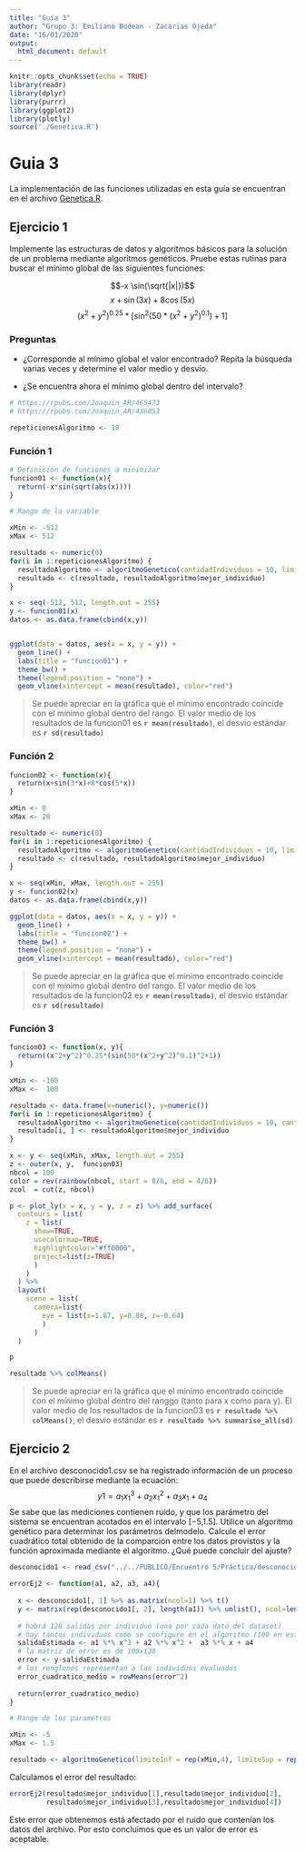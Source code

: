 ```yaml
---
title: "Guia 3"
author: "Grupo 3: Emiliano Bodean - Zacarias Ojeda"
date: "16/01/2020"
output:
  html_document: default
---
```


```r
knitr::opts_chunk$set(echo = TRUE)
library(readr)
library(dplyr)
library(purrr)
library(ggplot2)
library(plotly)
source('./Genetica.R')

```

# Guia 3

La implementación de las funciones utilizadas en esta guía se encuentran en el archivo [Genetica.R](https://github.com/mineria-datos/practicos_redes_neuronales/blob/master/GUIA_3/Genetica.R).

## Ejercicio 1

Implemente las estructuras de datos y algoritmos básicos para la solución de un problema mediante algoritmos genéticos. Pruebe estas rutinas para buscar el mínimo global de las siguientes funciones:

$$-x \sin(\sqrt{|x|})$$
$$x+\sin(3x)+8\cos(5x)$$
$$(x^2+y^2)^{0.25}*[\sin^2(50*(x^2+y^2)^{0.1})+1]$$

### Preguntas 

 - ¿Corresponde al mínimo global el valor encontrado? Repita la búsqueda varias veces y determine el valor medio y desvío. 
 
 - ¿Se encuentra ahora el mínimo global dentro del intervalo?




```r
# https://rpubs.com/Joaquin_AR/465473
# https://rpubs.com/Joaquin_AR/436053

```

```r
repeticionesAlgoritmo <- 10
```


### Función 1

```r
# Definición de funciones a minimizar
funcion01 <- function(x){
  return(-x*sin(sqrt(abs(x))))
}
```



```r
# Rango de la variable

xMin <- -512
xMax <- 512

resultado <- numeric(0)
for(i in 1:repeticionesAlgoritmo) {
  resultadoAlgoritmo <- algoritmoGenetico(cantidadIndividuos = 10, limiteInf = xMin, limiteSup = xMax, generacionesSinCambio = 40, fitnessFn = function(x) {-funcion01(x)})
  resultado <- c(resultado, resultadoAlgoritmo$mejor_individuo)
}


```

```r
x <- seq(-512, 512, length.out = 255)
y <- funcion01(x)
datos <- as.data.frame(cbind(x,y))


ggplot(data = datos, aes(x = x, y = y)) +
  geom_line() +
  labs(title = "funcion01") +
  theme_bw() +
  theme(legend.position = "none") +
  geom_vline(xintercept = mean(resultado), color="red")
```

> Se puede apreciar en la gráfica que el mínimo encontrado coincide con el mínimo global dentro del rango.
> El valor medio de los resultados de la funcion01 es **`r mean(resultado)`**, el desvio estándar es **`r sd(resultado)`**
 
 
### Función 2
 
```r
funcion02 <- function(x){
  return(x+sin(3*x)+8*cos(5*x))
}

xMin <- 0
xMax <- 20

resultado <- numeric(0)
for(i in 1:repeticionesAlgoritmo) {
  resultadoAlgoritmo <- algoritmoGenetico(cantidadIndividuos = 10, limiteInf = xMin, limiteSup = xMax, generacionesSinCambio = 40, fitnessFn = function(x) {-funcion02(x)})
  resultado <- c(resultado, resultadoAlgoritmo$mejor_individuo)
}

x <- seq(xMin, xMax, length.out = 255)
y <- funcion02(x)
datos <- as.data.frame(cbind(x,y))

ggplot(data = datos, aes(x = x, y = y)) +
  geom_line() +
  labs(title = "funcion02") +
  theme_bw() +
  theme(legend.position = "none") +
  geom_vline(xintercept = mean(resultado), color="red")


```


> Se puede apreciar en la gráfica que el mínimo encontrado coincide con el mínimo global dentro del rango.
> El valor medio de los resultados de la funcion02 es **`r mean(resultado)`**, el desvio estándar es **`r sd(resultado)`**

### Función 3

 
```r
funcion03 <- function(x, y){
  return((x^2+y^2)^0.25*(sin(50*(x^2+y^2)^0.1)^2+1))
}

xMin <- -100
xMax <-  100

resultado <- data.frame(x=numeric(), y=numeric())
for(i in 1:repeticionesAlgoritmo) {
  resultadoAlgoritmo <- algoritmoGenetico(cantidadIndividuos = 10, cantidadVariables=2, limiteInf = c(xMin, xMin), limiteSup = c(xMax, xMax), generacionesSinCambio = 40, fitnessFn = function(x,y) {-funcion03(x,y)})
  resultado[i, ] <- resultadoAlgoritmo$mejor_individuo
}

x <- y <- seq(xMin, xMax, length.out = 255)
z <- outer(x, y,  funcion03)
nbcol = 100
color = rev(rainbow(nbcol, start = 0/6, end = 4/6))
zcol  = cut(z, nbcol)

p <- plot_ly(x = x, y = y, z = z) %>% add_surface(
  contours = list(
    z = list(
      show=TRUE,
      usecolormap=TRUE,
      highlightcolor="#ff0000",
      project=list(z=TRUE)
      )
    )
  ) %>%
  layout(
    scene = list(
      camera=list(
        eye = list(x=1.87, y=0.88, z=-0.64)
        )
      )
  )

p

```

```r
resultado %>% colMeans()
```

> Se puede apreciar en la gráfica que el mínimo encontrado coincide con el mínimo global dentro del ranggo (tanto para x como para y).
> El valor medio de los resultados de la funcion03 es **`r resultado %>% colMeans()`**, el desvio estándar es **`r resultado %>% summarise_all(sd)`**




 
## Ejercicio 2

En el archivo desconocido1.csv se ha registrado información de un proceso que puede describirse mediante la ecuación:
$$y1 = a_1x^3_1 + a_2 x^2_1 + a_3 x_1 + a_4$$
Se sabe que las mediciones contienen ruido, y que los parámetro del sistema se encuentran acotados en el intervalo [−5,1.5].
Utilice un algoritmo genético para determinar los parámetros delmodelo. Calcule el error cuadrático total obtenido de la comparción entre los datos provistos y la función aproximada mediante el algoritmo. ¿Qué puede concluir del ajuste?

```r
desconocido1 <- read_csv("../../PUBLICO/Encuentro 5/Práctica/desconocido1.csv", col_names = FALSE)
```

```r
errorEj2 <- function(a1, a2, a3, a4){
  
  x <- desconocido1[, 1] %>% as.matrix(ncol=1) %>% t()
  y <- matrix(rep(desconocido1[, 2], length(a1)) %>% unlist(), ncol=length(x))
  
  # habrá 128 salidas por individuo (una por cada dato del dataset)
  # hay tantos individuos como se configure en el algoritmo (100 en este caso)
  salidaEstimada <- a1 %*% x^3 + a2 %*% x^2 +  a3 %*% x + a4
  # la matriz de error es de 100x128
  error <- y-salidaEstimada
  # los renglones representan a los individuos evaluados
  error_cuadratico_medio = rowMeans(error^2)
  
  return(error_cuadratico_medio)
}

```


```r
# Rango de los parametros

xMin <- -5
xMax <- 1.5

resultado <- algoritmoGenetico(limiteInf = rep(xMin,4), limiteSup = rep(xMax,4), cantidadVariables = 4, fitnessFn = function(a1, a2, a3, a4) {-errorEj2(a1, a2, a3, a4)})


```

Calculamos el error del resultado:

```r

errorEj2(resultado$mejor_individuo[1],resultado$mejor_individuo[2],
         resultado$mejor_individuo[3],resultado$mejor_individuo[4])

```

Este error que obtenemos está afectado por el ruido que contenían los datos del archivo. Por esto concluimos que es un valor de error es aceptable. 
